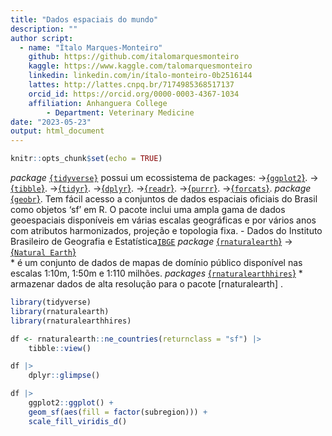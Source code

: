 ```yaml
---
title: "Dados espaciais do mundo"
description: ""
author script: 
  - name: "Ítalo Marques-Monteiro"
    github: https://github.com/italomarquesmonteiro
    kaggle: https://www.kaggle.com/talomarquesmonteiro
    linkedin: linkedin.com/in/ítalo-monteiro-0b2516144
    lattes: http://lattes.cnpq.br/7174985368517137
    orcid_id: https://orcid.org/0000-0003-4367-1034
    affiliation: Anhanguera College  
        - Department: Veterinary Medicine
date: "2023-05-23"
output: html_document
---
```

```r
knitr::opts_chunk$set(echo = TRUE)
```
 
   *package* [`{tidyverse}`](https://www.tidyverse.org) possui um ecossistema de packages:
                           ->[{`ggplot2`}](https://ggplot2.tidyverse.org/).
                            ->[{`tibble`}](https://tibble.tidyverse.org/).
                             ->[{`tidyr`}](https://tidyr.tidyverse.org/).
                              ->[{`dplyr`}](https://dplyr.tidyverse.org/).
                               ->[{`readr`}](https://readr.tidyverse.org/).
                                ->[{`purrr`}](https://purrr.tidyverse.org/).
                                 ->[{`forcats`}](https://forcats.tidyverse.org/).
    *package* [{`geobr`}](https://github.com/ipeaGIT/geobr). Tem fácil acesso a conjuntos de dados espaciais oficiais do Brasil como objetos 'sf' em R. O pacote inclui uma ampla gama de dados geoespaciais disponíveis em várias escalas geográficas e por vários anos com atributos harmonizados, projeção e topologia fixa.
                 - Dados do Instituto Brasileiro de Geografia e Estatística[`IBGE`](https://concla.ibge.gov.br/classificacoes/por-tema/codigo-de-areas/codigo-de-areas)
    *package* [{`rnaturalearth`}](https://docs.ropensci.org/rnaturalearth/)
                            ->[{`Natural Earth`}](https://www.naturalearthdata.com/)  
                * é um conjunto de dados de mapas de domínio público disponível nas escalas 1:10m, 1:50m e 1:110 milhões.
    *packages* [{`rnaturalearthhires`}](https://docs.ropensci.org/rnaturalearthhires/)
                * armazenar dados de alta resolução para o pacote [rnaturalearth] .
```r
library(tidyverse)
library(rnaturalearth)
library(rnaturalearthhires)
```


```r
df <- rnaturalearth::ne_countries(returnclass = "sf") |>
    tibble::view()

df |>
    dplyr::glimpse()

df |>
    ggplot2::ggplot() +
    geom_sf(aes(fill = factor(subregion))) +
    scale_fill_viridis_d()
```